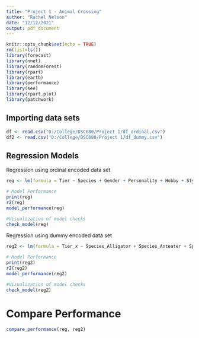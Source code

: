 ---
title: "Project 1 - Animal Crossing"
author: "Rachel Nelson"
date: "12/12/2021"
output: pdf_document
---

```{r setup, include=FALSE}
knitr::opts_chunk$set(echo = TRUE)
rm(list=ls())
library(forecast)
library(nnet)
library(randomForest)
library(rpart)
library(earth)
library(performance)
library(see)
library(rpart.plot)
library(patchwork)

```

## Importing data sets


```{r cars}
df <- read.csv("D:/College/DSC680/Project 1/df_ordinal.csv")
df2 <- read.csv("D:/College/DSC680/Project 1/df_dummy.csv")
```

## Regression Models

Regression using ordinal encoded data set
```{r model1, echo=FALSE}
	
reg <- lm(formula = Tier ~ Species + Gender + Personality + Hobby + Style1 + Style2 + Color1 + Color2, data = df)

# Model Performance
print(reg)
r2(reg)
model_performance(reg)

#Visualization of model checks
check_model(reg)
```



Regression using dummy encoded data set
```{r model2, echo=FALSE}
	
reg2 <- lm(formula = Tier_x ~ Species_Alligator + Species_Anteater + Species_Bear + Species_Bird + Species_Bull + Species_Cat + Species_Chicken + Species_Cow + Species_Cub + Species_Deer + Species_Dog + Species_Duck + Species_Eagle + Species_Elephant + Species_Frog + Species_Goat + Species_Gorilla + Species_Hamster + Species_Hippo + Species_Horse + Species_Kangaroo + Species_Koala + Species_Lion + Species_Monkey + Species_Mouse + Species_Octopus + Species_Ostrich + Species_Penguin + Species_Pig + Species_Rabbit + Species_Rhino +     Species_Sheep + Species_Squirrel + Species_Tiger + Species_Wolf + Gender_Female + Gender_Male + Personality_Big.Sister + Personality_Cranky + Personality_Jock + Personality_Lazy + Personality_Normal + Personality_Peppy + Personality_Smug + Personality_Snooty + Hobby_Education + Hobby_Fashion + Hobby_Fitness + Hobby_Music + Hobby_Nature + Hobby_Play + Style.1_Active + Style.1_Cool + Style.1_Cute + Style.1_Elegant + Style.1_Gorgeous + Style.1_Simple + Style.2_Active + Style.2_Cool + Style.2_Cute +     Style.2_Elegant + Style.2_Gorgeous + Style.2_Simple + Color.1_Beige + Color.1_Black + Color.1_Blue + Color.1_Brown + Color.1_Colorful + Color.1_Gray + Color.1_Green + Color.1_Light.blue + Color.1_Orange + Color.1_Pink + Color.1_Purple + Color.1_Red + Color.1_White + Color.1_Yellow + Color.2_Beige + Color.2_Black + Color.2_Blue + Color.2_Brown + Color.2_Colorful + Color.2_Gray + Color.2_Green + Color.2_Light.blue + Color.2_Orange + Color.2_Pink + Color.2_Purple + Color.2_Red + Color.2_White +     Color.2_Yellow + Species + Gender + Personality + Hobby + Style.1 + Style.2 + Color.1 + Color.2, data = df2)

# Model Performance
print(reg2)
r2(reg2)
model_performance(reg2)

#Visualization of model checks
check_model(reg2)
```
# Compare Performance

```{r compare, echo=FALSE}
	
compare_performance(reg, reg2)
```